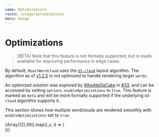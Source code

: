 ```yaml
---
name: Optimizations
route: /usage/optimizations
menu: Usage
---
```



# Optimizations

> [BETA] Note that this feature is not formally supported, but is made available for improving performance in edge cases.

By default, `ReactWordcloud` uses the [`d3.cloud`](https://github.com/jasondavies/d3-cloud) layout algorithm. The algorithm as of [v1.2.5](https://github.com/jasondavies/d3-cloud/releases/tag/v1.2.5) is not optimized to handle rendering larger `words`.

An optimized solution was explored by [WhoAteDaCake](https://github.com/WhoAteDaCake) in [#33](https://github.com/chrisrzhou/react-wordcloud/pull/33), and can be accessed by setting `options.enableOptimizations` to `true`. This feature is marked as `beta` and will be more formally supported if the underlying `d3-cloud` algorithm supports it.

This section shows how multiple wordclouds are rendered smoothly with `enableOptimizations` set to `true`.

<div style={{ display: 'flex', flexWrap: 'wrap' }}>
  {Array(12).fill().map((_v, i) => (
    <div key={i} style={{ height: 400, width: 300 }}>
      <ReactWordcloud options={{ enableOptimizations: true }} words={words} />
    </div>
  ))}
</div>
